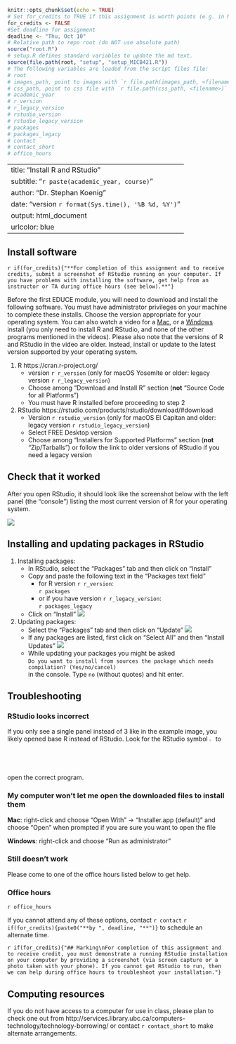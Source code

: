 
```r
knitr::opts_chunk$set(echo = TRUE)
# Set for_credits to TRUE if this assignment is worth points (e.g. in MICB301)
for_credits <- FALSE
#Set deadline for assignment
deadline <- "Thu, Oct 10"
# Relative path to repo root (do NOT use absolute path)
source("root.R")
# setup.R defines standard variables to update the md text.
source(file.path(root, "setup", "setup_MICB421.R"))
# The following variables are loaded from the script files file:
# root
# images_path, point to images with `r file.path(images_path, <filename>)`
# css_path, point to css file with `r file.path(css_path, <filename>)`
# academic_year
# r_version
# r_legacy_version
# rstudio_version
# rstudio_legacy_version
# packages
# packages_legacy
# contact
# contact_short
# office_hours
```

---
title: "Install R and RStudio"
subtitle: "`r paste(academic_year, course)`"
author: "Dr. Stephan Koenig"
date: "version `r format(Sys.time(), '%B %d, %Y')`"
output: html_document
urlcolor: blue
---

## Install software

`r if(for_credits){"**For completion of this assignment and to receive credits, submit a screenshot of RStudio running on your computer. If you have problems with installing the software, get help from an instructor or TA during office hours (see below).**"}`

Before the first EDUCE module, you will need to download and install the following software. You must have administrator privileges on your machine to complete these installs. Choose the version appropriate for your operating system. You can also watch a video for a [Mac](https://youtu.be/Oy9BPxt8gQ0?t=270), or a [Windows](https://youtu.be/7f9ADV2v7CI?t=336) install (you only need to install R and RStudio, and none of the other programs mentioned in the videos). Please also note that the versions of R and RStudio in the video are older. Instead, install or update to the latest version supported by your operating system.

1. R https://cran.r-project.org/
    - version `r r_version` (only for macOS Yosemite or older: legacy version `r r_legacy_version`)
    - Choose among "Download and Install R" section (**not** "Source Code for all Platforms")
    - You must have R installed before proceeding to step 2
1. RStudio https://rstudio.com/products/rstudio/download/#download
    - Version `r rstudio_version` (only for macOS El Capitan and older: legacy version `r rstudio_legacy_version`)
    - Select FREE Desktop version
    - Choose among "Installers for Supported Platforms" section (**not** "Zip/Tarballs") or follow the link to older versions of RStudio if you need a legacy version



## Check that it worked
After you open RStudio, it should look like the screenshot below with the left panel (the "console") listing the most current version of R for your operating system.

![](`r file.path(images_path, "rstudio.png")`)


    
## Installing and updating packages in RStudio

1. Installing packages:
    - In RStudio, select the "Packages" tab and then click on "Install"
    [](`r file.path(images_path, "rstudio_install_packages.png")`)
    - Copy and paste the following text in the "Packages text field"
        - for R version `r r_version`:<br />
          `r packages`
        - or if you have version `r r_legacy_version`:<br />
          `r packages_legacy`
    - Click on "Install"
      ![](`r file.path(images_path, "rstudio_install_packages_window.png")`)

2. Updating packages:
    - Select the "Packages" tab and then click on "Update"
      ![](`r file.path(images_path, "rstudio_update_packages.png")`)
    - If any packages are listed, first click on "Select All" and then "Install Updates"
      ![](`r file.path(images_path, "rstudio_update_packages_window.png")`)
    - While updating your packages you might be asked<br />
      `Do you want to install from sources the package which needs compilation? (Yes/no/cancel)`<br />
      in the console. Type `no` (without quotes) and hit enter.

## Troubleshooting
### RStudio looks incorrect
If you only see a single panel instead of 3 like in the example image, you likely opened base R instead of RStudio. Look for the RStudio symbol ![](`r file.path(images_path, "rstudio_logo.png")`){width=2%} to open the correct program.

### My computer won't let me open the downloaded files to install them
**Mac**: right-click and choose "Open With" &rarr; "Installer.app (default)" and choose "Open" when prompted if you are sure you want to open the file

**Windows**: right-click and choose "Run as administrator"

### Still doesn't work
Please come to one of the office hours listed below to get help.

### Office hours
`r office_hours`

If you cannot attend any of these options, contact `r contact` `r if(for_credits){paste0("**by ", deadline, "**")}` to schedule an alternate time. 

`r if(for_credits){"## Marking\nFor completion of this assignment and to receive credit, you must demonstrate a running RStudio installation on your computer by providing a screenshot (via screen capture or a photo taken with your phone). If you cannot get RStudio to run, then we can help during office hours to troubleshoot your installation."}`

## Computing resources

If you do not have access to a computer for use in class, please plan to check one out from http://services.library.ubc.ca/computers-technology/technology-borrowing/ or contact `r contact_short` to make alternate arrangements.
